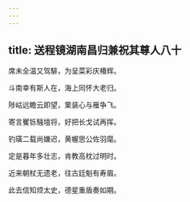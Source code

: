 ```yaml
---
---
---
```

title: 送程镜湖南昌归兼祝其尊人八十
---



席未全温又驾騑，为呈菜彩庆椿辉。

斗南幸有斯人在，海上同怀大老归。

陟岵远瞻云即望，䇿装心与雁争飞。

寄言矍铄騒壇将，好把长戈试再挥。

钓璜二载尚嫌迟，黄幄思公佐羽麾。

定是暮年多壮志，肯教高枕过明时。

近来朝杖无遗老，往古廷魁有寿眉。

此去信知烦太史，德星重盾奏如期。